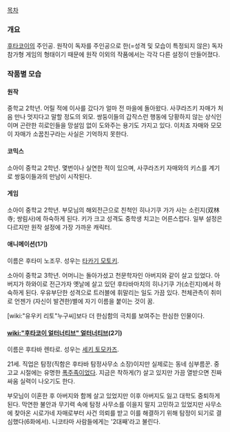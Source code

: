 [[목차]]
=== 개요 ===
[[후타코이]]의 주인공. 원작이 독자를 주인공으로 한(=성격 및 모습이 특정되지 않은) 독자 참가형 게임의 형태이기 때문에 원작 이외의 작품에서는 각각 다른 설정이 만들어졌다.

=== 작품별 모습 ===
==== 원작 ====
중학교 2학년. 어릴 적에 이사를 갔다가 얼마 전 마을에 돌아왔다. 사쿠라즈키 자매가 처음 만나 멋지다고 말할 정도의 외모. 쌍둥이들의 갑작스런 행동에 당황하지 않는 상식인이며 곤란한 히로인들을 망설임 없이 도와주는 용기도 가지고 있다. 이치죠 자매와 모모이 자매가 소꿉친구라는 사실은 기억하지 못한다.

==== 코믹스 ====
소아이 중학교 2학년. 몇번이나 실연한 적이 있으며, 사쿠라즈키 자매와의 키스를 계기로 쌍둥이들과의 만남이 시작된다. 

==== 게임 ====
소아이 중학교 2학년. 부모님의 해외전근으로 친척인 히나기쿠 가가 사는 소린지(双林寺; 쌍림사)에 하숙하게 된다. 키가 크고 성격도 중학생 치고는 어른스럽다. 일부 설정은 다르지만 원작 설정에 가장 가까운 캐릭터.
 
==== 애니메이션(1기) ====
이름은 후타미 노조무. 성우는 [[타카기 모토키]].

소아이 중학교 3학년. 어머니는 돌아가셨고 천문학자인 아버지와 같이 살고 있었다. 아버지가 하와이로 전근가자 옛날에 살고 있던 후타바마치의 히나기쿠 가(소린지)에서 하숙하게 된다. 우유부단한 성격으로 트러블에 휘말리는 일도 가끔 있다. 천체관측이 취미로 언젠가 (자신이 발견한)별에 자기 이름을 붙이는 것이 꿈.

[wiki:"유우키 리토"누구씨]보다 더 한심함의 극치를 보여주는 한심한 인물이다.
 
==== [[wiki:"후타코이 얼터너티브" 얼터너티브]](2기) ====
이름은 후타바 렌타로. 성우는 [[세키 토모카즈]].
 
21세. 직업은 탐정(직함은 후타바 탐정사무소 소장)이지만 실제로는 동네 심부름꾼. 중고교 시절에는 유명한 [[폭주족]]이었다. 지금은 착하게(?) 살고 있지만 가끔 열받으면 진짜 싸움 실력이 나오기도 한다.

부모님이 이혼한 후 아버지와 함께 살고 있었지만 이후 아버지도 잃고 대학도 중퇴하게 된다. 막연한 불안과 무기력 속에 탐정 사무소를 이을지 말지 고민하고 있었지만 사무소에 찾아온 시로가네 자매로부터 사건 의뢰를 받고 이를 해결하기 위해 탐정이 되기로 결심했다(6화에서). 니코타마 사람들에게는 '2대째'라고 불린다.

